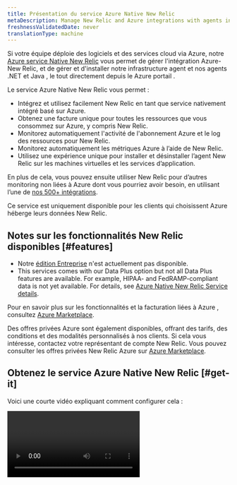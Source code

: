 ```yaml
---
title: Présentation du service Azure Native New Relic
metaDescription: Manage New Relic and Azure integrations with agents installed directly through the Azure Portal
freshnessValidatedDate: never
translationType: machine
---
```


Si votre équipe déploie des logiciels et des services cloud via Azure, notre [Azure service Native New Relic](https://azuremarketplace.microsoft.com/en-us/marketplace/apps/newrelicinc1635200720692.newrelic_liftr_payg) vous permet de gérer l&apos;intégration Azure-New Relic, et de gérer et d&apos;installer notre infrastructure agent et nos agents .NET et Java <InlinePopover type="apm" />, le tout directement depuis le Azure portail .

Le service Azure Native New Relic vous permet :

* Intégrez et utilisez facilement New Relic en tant que service nativement intégré basé sur Azure.
* Obtenez une facture unique pour toutes les ressources que vous consommez sur Azure, y compris New Relic.
* Monitorez automatiquement l&apos;activité de l&apos;abonnement Azure et le log des ressources pour New Relic.
* Monitorez automatiquement les métriques Azure à l’aide de New Relic.
* Utilisez une expérience unique pour installer et désinstaller l’agent New Relic sur les machines virtuelles et les services d’application.

En plus de cela, vous pouvez ensuite utiliser New Relic pour d’autres monitoring non liées à Azure dont vous pourriez avoir besoin, en utilisant l’une de [nos 500+ intégrations](https://newrelic.com/instant-observability).

<Callout variant="important">
  Ce service est uniquement disponible pour les clients qui choisissent Azure héberge leurs données New Relic.
</Callout>

## Notes sur les fonctionnalités New Relic disponibles [#features]

* Notre [édition Entreprise](/docs/accounts/accounts-billing/new-relic-one-pricing-billing/new-relic-one-pricing-billing/#editions) n&apos;est actuellement pas disponible.
* This services comes with our Data Plus option but not all Data Plus features are available. For example, HIPAA- and FedRAMP-compliant data is not yet available. For details, see [Azure Native New Relic Service details](/docs/accounts/accounts-billing/new-relic-one-pricing-billing/data-ingest-billing/#azure-native-data-plus).

Pour en savoir plus sur les fonctionnalités et la facturation liées à Azure , consultez [Azure Marketplace](https://azuremarketplace.microsoft.com/en-us/marketplace/apps/newrelicinc1635200720692.newrelic_liftr_payg).

Des offres privées Azure sont également disponibles, offrant des tarifs, des conditions et des modalités personnalisés à nos clients. Si cela vous intéresse, contactez votre représentant de compte New Relic. Vous pouvez consulter les offres privées New Relic Azure sur [Azure Marketplace](https://azuremarketplace.microsoft.com/en-us/marketplace/apps/newrelicinc-privateoffers.nr-privateoffers1?tab=Overview).

## Obtenez le service Azure Native New Relic [#get-it]

Voici une courte vidéo expliquant comment configurer cela :

<Video id="48LHdqOMAsQ" type="youtube" />

Pour des documents détaillés, consultez le [site de documentation Microsoft Azure](https://learn.microsoft.com/en-us/azure/partner-solutions/new-relic/new-relic-overview). Voici un bref résumé de la façon de configurer ce service :

1. Sur Azure Marketplace, abonnez-vous au service Azure Native New Relic.
2. Dans votre portail Azure, créez une ressource New Relic.
3. Sélectionnez <DNT>**Create a New Relic resource**</DNT> pour créer un nouveau compte New Relic, ou vous pouvez <DNT>**Link an existing New Relic resource**</DNT> pour créer un lien vers une ressource existante.
4. Complétez l’ prompt qui s’affiche et sélectionnez <DNT>**Review + create**</DNT>.
5. Configurez la manière dont votre service signale les métriques et connectez-vous à l&apos;onglet <DNT>**Resource configuration**</DNT> .
6. Accédez à <DNT>**App services**</DNT> pour activer nos <InlinePopover type="apm" />agents. Accédez à <DNT>**Virtual machines**</DNT> pour activer notre agent d’infrastructure.
7. Vérifiez que New Relic reçoit des données dans l’onglet <DNT>**Monitored resources**</DNT> du portail Azure. Les ressources avec une coche verte envoient des données à New Relic.

Pour plus de détails sur la configuration, consultez le [site de documentation Microsoft Azure](https://learn.microsoft.com/en-us/azure/partner-solutions/new-relic/new-relic-overview)

<img title="monitor-resources" alt="An image showing the monitor resources tab of azure" src="/images/monitored-resources.webp" />

<figcaption>
  L’onglet <DNT>**Monitored resources**</DNT> du portail Azure affiche toutes vos ressources ainsi que leur état de rapport métrique et log .
</figcaption>

## connectez-vous à New Relic [#login-newrelic]

Une fois que vous avez créé votre ressource New Relic et vérifié qu’Azure lui envoie des données, vous pouvez accéder à New Relic.

Pour se connecter à New Relic :

1. Sur la page Azure <DNT>**Overview**</DNT> de la nouvelle ressource, cliquez sur <DNT>**Login to New Relic account**</DNT>.
2. Vous devrez créer un nouveau mot de passe. Pour ce faire, cliquez sur <DNT>**Forgot your password**</DNT>.
3. Entrez votre adresse email. Il doit s’agir du même que celui que vous utilisez pour votre compte Azure.

## Prochaines étapes dans New Relic [#view-newrelic]

Une fois que vous êtes à New Relic, voici quelques idées de ce qu&apos;il faut faire ensuite :

* [Consultez vos données APM](/docs/apm/apm-ui-pages/monitoring/apm-summary-page-view-transaction-apdex-usage-data)
* [Visualisez vos données d&apos;infrastructure](/docs/infrastructure/infrastructure-ui-pages/infra-hosts-ui-page)
* [Afficher votre log](/docs/logs/ui-data/use-logs-ui)
* [Configurer les alertes](/docs/alerts-applied-intelligence/new-relic-alerts/get-started/your-first-nrql-condition)
* [Ajoutez plus d&apos;intégration New Relic](https://newrelic.com/instant-observability).

## Détails des prix [#pricing]

Pour plus de détails sur les tarifs et d&apos;autres explications sur les fonctionnalités, consultez [Azure Marketplace](https://azuremarketplace.microsoft.com/en-us/marketplace/apps/newrelicinc1635200720692.newrelic_liftr_payg).

## Détails de l&apos;intégration [#tech-details]

Ce service s&apos;appuie sur [notre intégration Azure Monitor](/docs/infrastructure/microsoft-azure-integrations/azure-integrations-list/azure-monitor).

## Remarque sur le centre de données [#datacenters]

Le service Azure Native New Relic stocke vos données directement sur le centre de données Azure de Microsoft. Actuellement, le service Azure Native stocke toutes les données dans la région USA Est d’Azure.

Le service log patterns de New Relic fonctionne uniquement dans Amazon Web Services. En utilisant les modèles New Relic Logs, vous acceptez que New Relic puisse déplacer vos données et traiter vos données dans Amazon Web Services. Ceci s&apos;applique que vous stockiez vos données dans de New Relic Azure data center ou dans notre Amazon Web Services.data center